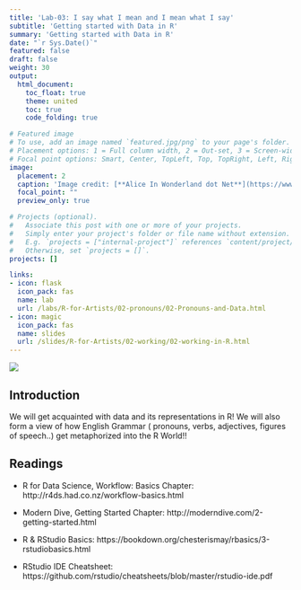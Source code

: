 ```yaml
---
title: 'Lab-03: I say what I mean and I mean what I say'
subtitle: 'Getting started with Data in R'
summary: 'Getting started with Data in R'
date: "`r Sys.Date()`"
featured: false
draft: false
weight: 30
output:
  html_document:
    toc_float: true
    theme: united
    toc: true
    code_folding: true

# Featured image
# To use, add an image named `featured.jpg/png` to your page's folder.
# Placement options: 1 = Full column width, 2 = Out-set, 3 = Screen-width
# Focal point options: Smart, Center, TopLeft, Top, TopRight, Left, Right, BottomLeft, Bottom, BottomRight
image:
  placement: 2
  caption: 'Image credit: [**Alice In Wonderland dot Net**](https://www.alice-in-wonderland.net/)'
  focal_point: ""
  preview_only: true

# Projects (optional).
#   Associate this post with one or more of your projects.
#   Simply enter your project's folder or file name without extension.
#   E.g. `projects = ["internal-project"]` references `content/project/deep-learning/index.md`.
#   Otherwise, set `projects = []`.
projects: []

links:
- icon: flask
  icon_pack: fas
  name: lab
  url: /labs/R-for-Artists/02-pronouns/02-Pronouns-and-Data.html
- icon: magic
  icon_pack: fas
  name: slides
  url: /slides/R-for-Artists/02-working/02-working-in-R.html
---
```


![](featured.jpg)

## Introduction


We will get acquainted with data and its representations in R!  We will also form a view of how English Grammar ( pronouns, verbs, adjectives, figures of speech..) get metaphorized into the R World!!


## Readings


- R for Data Science, Workflow: Basics Chapter: http://r4ds.had.co.nz/workflow-basics.html

- Modern Dive, Getting Started Chapter: http://moderndive.com/2-getting-started.html

- R & RStudio Basics: https://bookdown.org/chesterismay/rbasics/3-rstudiobasics.html

- RStudio IDE Cheatsheet: https://github.com/rstudio/cheatsheets/blob/master/rstudio-ide.pdf
